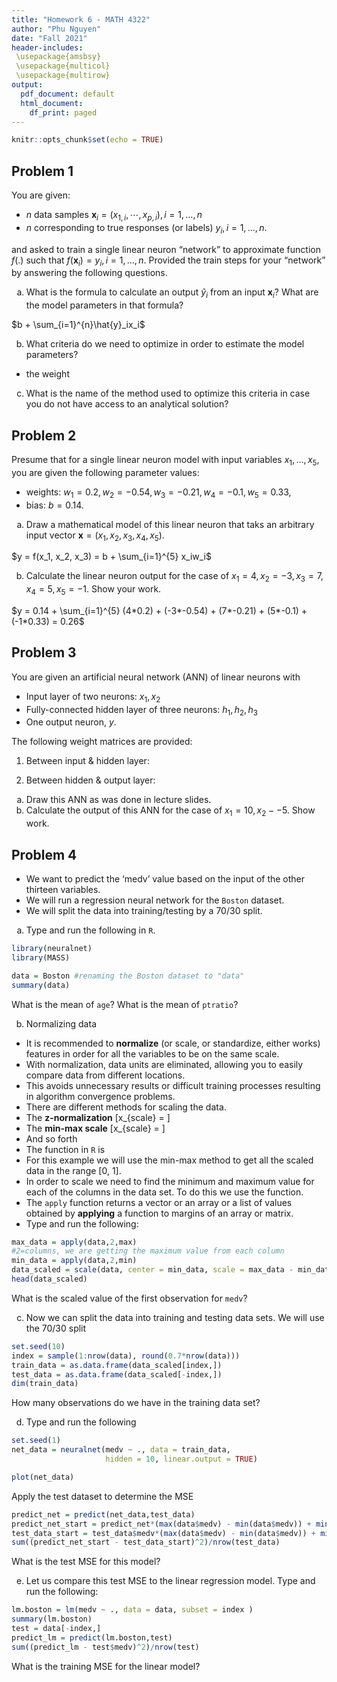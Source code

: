 ```yaml
---
title: "Homework 6 - MATH 4322"
author: "Phu Nguyen"
date: "Fall 2021"
header-includes:
 \usepackage{amsbsy}
 \usepackage{multicol}
 \usepackage{multirow}
output:
  pdf_document: default
  html_document:
    df_print: paged
---
```


```r
knitr::opts_chunk$set(echo = TRUE)
```

## Problem 1

You are given:

*  $n$ data samples $\textbf{x}_i = (x_{1,i}, \cdots, x_{p,i}), i = 1, \ldots, n$
*  $n$ corresponding to true responses (or labels) $y_i, i = 1, \ldots, n$.  

and asked to train a single linear neuron "network" to approximate function $f(.)$ such that $f(\textbf{x}_i) = y_i, i = 1, \ldots,n$.  Provided the train steps  for your "network" by answering the following questions.  

a)  What is the formula to calculate an output $\hat{y}_i$ from an input $\textbf{x}_i$?  What are the model parameters in that formula?  

$b + \sum_{i=1}^{n}\hat{y}_ix_i$

b)  What criteria do we need to optimize in order to estimate the model parameters?  

* the weight

c)  What is the name of the method used to optimize this criteria in case you do not have access to an analytical solution?  

## Problem 2  

Presume that for a single linear neuron model with input variables $x_1, \ldots, x_5$, you are given the following parameter values:  

* weights: $w_1 = 0.2, w_2 = -0.54, w_3 = -0.21, w_4 = -0.1, w_5 = 0.33$,
* bias: $b = 0.14$.  

a)  Draw a mathematical model of this linear neuron that taks an arbitrary input vector $\textbf{x} = (x_1, x_2, x_3, x_4, x_5)$.  

$y = f(x_1, x_2, x_3) = b + \sum_{i=1}^{5} x_iw_i$

b)  Calculate the linear neuron output for the case of $x_1 = 4, x_2 = -3, x_3 = 7, x_4 = 5 , x_5 = -1$.  Show your work.  

$y = 0.14 + \sum_{i=1}^{5} (4*0.2) + (-3*-0.54) + (7*-0.21) + (5*-0.1) + (-1*0.33) = 0.26$

## Problem 3  

You are given an artificial neural network (ANN) of linear neurons with  

* Input layer of two neurons: $x_1, x_2$
* Fully-connected hidden layer of three neurons: $h_1, h_2, h_3$
* One output neuron, $y$.  

The following weight matrices are provided:

1) Between input \& hidden layer:

\begin{center}
\begin{tabular}{|c|c|c|c|c|}
\hline
& & Hidden & & \\
& & $h_1$ & $h_2$ & $h_3$\\
\hline
 & 1 (bias) & -0.3 & 0.5 & 0.5 \\
\hline
 Input &    $x_1$ & 0.6 &  -0.4  & 0.5\\
\hline
 &   $x_2$ & -0.7 & -0.3  & 0.2\\
\hline
\end{tabular}
\end{center}

2) Between hidden \& output layer:

\begin{center}
\begin{tabular}{|c|c|c|}
\hline
& & Output \\
& & $y$\\
\hline
 & 1 (bias) & 0.2 \\
\hline
 Hidden &    $h_1$ & -0.3 \\
\hline
  &  $h_2$ & 0.5 \\
\hline
& $h_3$ & -0.7 \\
\hline
\end{tabular}
\end{center}

a)  Draw this ANN as was done in lecture slides.
b)  Calculate the output of this ANN for the case of $x_1 =10, x_2 - -5$.  Show work.

## Problem 4

* We want to predict the 'medv' value based on the input of the other thirteen variables.  
* We will run a regression neural network for the `Boston` dataset.  
* We will split the data into training/testing by a 70/30 split.  

a) Type and run the following in `R`.

```r
library(neuralnet)
library(MASS)

data = Boston #renaming the Boston dataset to "data"
summary(data)
```

What is the mean of `age`? What is the mean of `ptratio`?

b) Normalizing data
* It is recommended to **normalize** (or scale, or standardize, either works) features in order for all the variables to be on the same scale.  
* With normalization, data units are eliminated, allowing you to easily compare data from different locations.
*  This avoids unnecessary results or difficult training processes resulting in algorithm convergence problems.
*  There are different methods for scaling the data.
  + The **z-normalization**
  \[x_{scale} = \frac{x - \bar{x}}{s}\]
  + The **min-max scale**
  \[x_{scale} = \frac{x - x_{min}}{x_{max} - x_{min}}\]
  + And so forth
* The function in `R` is \textcolor{blue}{scale(x,center = ,scale = )}
* For this example we will use the min-max method to get all the scaled data in the range [0, 1].
* In order to scale we need to find the minimum and maximum value for each of the columns in the data set.  To do this we use the \textcolor{blue}{apply} function.
* The `apply` function returns a vector or an array or a list of values obtained by **applying** a function to margins of an array or matrix.  
* Type and run the following:

```r
max_data = apply(data,2,max) 
#2=columns, we are getting the maximum value from each column
min_data = apply(data,2,min)
data_scaled = scale(data, center = min_data, scale = max_data - min_data)
head(data_scaled)
```

What is the scaled value of the first observation for `medv`?  


c) Now we can split the data into training and testing data sets.  We will use the 70/30 split

```r
set.seed(10)
index = sample(1:nrow(data), round(0.7*nrow(data)))
train_data = as.data.frame(data_scaled[index,])
test_data = as.data.frame(data_scaled[-index,])
dim(train_data)
```

How many observations do we have in the training data set?


d) Type and run the following

```r
set.seed(1)
net_data = neuralnet(medv ~ ., data = train_data, 
                     hidden = 10, linear.output = TRUE)

plot(net_data)
```


Apply the test dataset to determine the MSE

```r
predict_net = predict(net_data,test_data)
predict_net_start = predict_net*(max(data$medv) - min(data$medv)) + min(data$medv)
test_data_start = test_data$medv*(max(data$medv) - min(data$medv)) + min(data$medv)
sum((predict_net_start - test_data_start)^2)/nrow(test_data)
```

What is the test MSE for this model?


e) Let us compare this test MSE to the linear regression model.  Type and run the following:

```r
lm.boston = lm(medv ~ ., data = data, subset = index )
summary(lm.boston)
test = data[-index,]
predict_lm = predict(lm.boston,test)
sum((predict_lm - test$medv)^2)/nrow(test)
```

What is the training MSE for the linear model?
